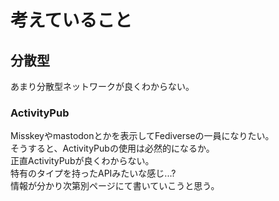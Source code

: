 # 考えていること

## 分散型
あまり分散型ネットワークが良くわからない。
### ActivityPub  
Misskeyやmastodonとかを表示してFediverseの一員になりたい。  
そうすると、ActivityPubの使用は必然的になるか。  
正直ActivityPubが良くわからない。  
特有のタイプを持ったAPIみたいな感じ...?  
情報が分かり次第別ページにて書いていこうと思う。
